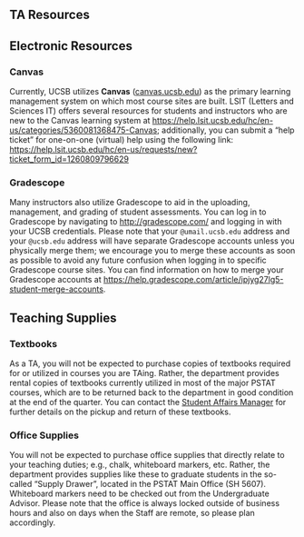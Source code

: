 ## TA Resources

## Electronic Resources

### Canvas

Currently, UCSB utilizes **Canvas** (<a href="canvas.ucsb.edu" target="_blank">canvas.ucsb.edu</a>) as the primary learning management system on which most course sites are built. LSIT (Letters and Sciences IT) offers several resources for students and instructors who are new to the Canvas learning system at <a href = "https://help.lsit.ucsb.edu/hc/en-us/categories/5360081368475-Canvas" target="_blank">https://help.lsit.ucsb.edu/hc/en-us/categories/5360081368475-Canvas</a>; additionally, you can submit a "help ticket" for one-on-one (virtual) help using the following link: <a href="https://help.lsit.ucsb.edu/hc/en-us/requests/new?ticket_form_id=1260809796629 " target="_blank">https://help.lsit.ucsb.edu/hc/en-us/requests/new?ticket_form_id=1260809796629 </a>

### Gradescope

Many instructors also utilize Gradescope to aid in the uploading, management, and grading of student assessments. You can log in to Gradescope by navigating to <a href="http://gradescope.com/" target="_blank">http://gradescope.com/</a> and logging in with your UCSB credentials. Please note that your `@umail.ucsb.edu` address and your `@ucsb.edu` address will have separate Gradescope accounts unless you physically merge them; we encourage you to merge these accounts as soon as possible to avoid any future confusion when logging in to specific Gradescope course sites. You can find information on how to merge your Gradescope accounts at <a href="https://help.gradescope.com/article/ipjyg27lg5-student-merge-accounts" target="_blank">https://help.gradescope.com/article/ipjyg27lg5-student-merge-accounts</a>.

## Teaching Supplies

### Textbooks

As a TA, you will not be expected to purchase copies of textbooks required for or utilized in courses you are TAing. Rather, the department provides rental copies of textbooks currently utilized in most of the major PSTAT courses, which are to be returned back to the department in good condition at the end of the quarter. You can contact the [Student Affairs Manager](#sec-StaffandFacultyContact) for further details on the pickup and return of these textbooks.


### Office Supplies

You will not be expected to purchase office supplies that directly relate to your teaching duties; e.g., chalk, whiteboard markers, etc. Rather, the department provides supplies like these to graduate students in the so-called "Supply Drawer", located in the PSTAT Main Office (SH 5607). Whiteboard markers need to be checked out from the Undergraduate Advisor. Please note that the office is always locked outside of business hours and also on days when the Staff are remote, so please plan accordingly.